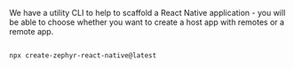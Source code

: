 We have a utility CLI to help to scaffold a React Native application - you will be able to choose whether you want to create a host app with remotes or a remote app.


```bash

npx create-zephyr-react-native@latest
```